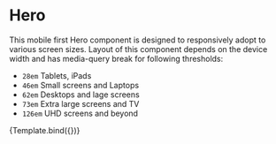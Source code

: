 
<Meta title="COMPOSITES/Hero" component={Hero} />

# Hero

This mobile first Hero component is designed to responsively adopt to various
screen sizes. Layout of this component depends on the device width and has
media-query break for following thresholds:

- `28em` Tablets, iPads
- `46em` Small screens and Laptops
- `62em` Desktops and lage screens
- `73em` Extra large screens and TV
- `126em` UHD screens and beyond


<Canvas withToolbar>
  <Story
    name="Default"
    args={{
      imageURL:
        'https://images.unsplash.com/photo-1587271511223-18b7ef9a327a?ixlib=rb-1.2.1&ixid=eyJhcHBfaWQiOjEyMDd9&auto=format&fit=crop&w=3900&q=80',
    }}
  >
    {Template.bind({})}
  </Story>
</Canvas>

<ArgsTable of={Hero} />
